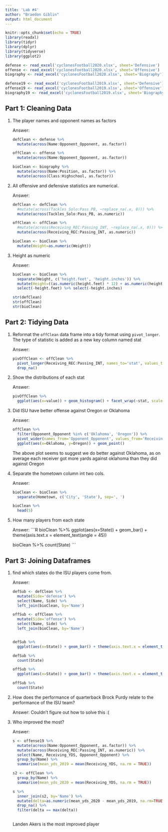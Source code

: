 ```yaml
---
title: 'Lab #4'
author: "Braedon Giblin"
output: html_document
---
```


```r
knitr::opts_chunk$set(echo = TRUE)
library(readxl)
library(tidyr)
library(dplyr)
library(tidyverse)
library(ggplot2)

defense <- read_excel('cyclonesFootball2020.xlsx', sheet='Defensive')
offense <- read_excel('cyclonesFootball2020.xlsx', sheet='Offensive')
biography <- read_excel('cyclonesFootball2020.xlsx', sheet='Biography')

defense19 <- read_excel('cyclonesFootball2019.xlsx', sheet='Defensive')
offense19 <- read_excel('cyclonesFootball2019.xlsx', sheet='Offensive')
biography19 <- read_excel('cyclonesFootball2019.xlsx', sheet='Biography')
```

## Part 1: Cleaning Data

1.  The player names and opponent names as factors

    Answer:
    ```R
    defClean <- defense %>%
      mutate(across(Name:Opponent_Opponent, as.factor))
    
    offClean <- offense %>%
      mutate(across(Name:Opponent_Opponent, as.factor))
    
    bioClean <- biography %>%
      mutate(across(Name:Position, as.factor)) %>%
      mutate(across(Class:Highschool, as.factor))
    

    ```

2.  All offensive and defensive statistics are numerical.

    Answer:
    ```R
    defClean <- defClean %>%
      #mutate(across(Tackles_Solo:Pass_PB, ~replace_na(.x, 0))) %>%
      mutate(across(Tackles_Solo:Pass_PB, as.numeric))
    
    offClean <- offClean %>%
      #mutate(across(Receiving_REC:Passing_INT, ~replace_na(.x, 0))) %>%
      mutate(across(Receiving_REC:Passing_INT, as.numeric))
      
    bioClean <- bioClean %>%
      mutate(Weight=as.numeric(Weight))
    
    ```
    
3.  Height as numeric

    Answer:
    ```R
    bioClean <- bioClean %>%
      separate(Height, c('height.feet', 'height.inches')) %>%
      mutate(Height=((as.numeric(height.feet) * 12) + as.numeric(height.inches))) %>%
      select(-height.feet) %>% select(-height.inches)
    
    str(defClean)
    str(offClean)
    str(bioClean)
    ```

## Part 2: Tidying Data

1.  Reformat the `offClean` data frame into a tidy format using `pivot_longer`. The type of statistic is added as a new key column named stat

    Answer:
    ```R
    pivOffClean <- offClean %>%
      pivot_longer(Receiving_REC:Passing_INT, names_to='stat', values_to='value') %>%
      drop_na()
    
    ```

2.  Show the distributions of each stat

    Answer:
    ```R
    pivOffClean %>%
      ggplot(aes(x=value)) + geom_histogram() + facet_wrap(~stat, scales='free')
    ```


3.  Did ISU have better offense against Oregon or Oklahoma

    Answer:
    ```R
    offClean %>%
      filter(Opponent_Opponent %in% c('Oklahoma', 'Oregon')) %>%
      pivot_wider(names_from='Opponent_Opponent', values_from='Receiving_YDS', values_fn = mean) %>%
      ggplot(aes(x=Oklahoma, y=Oregon)) + geom_point()
    ```
    
    The above plot seems to suggest we do better against Oklahoma, as on average each receiver got more yards against oklahoma than they did against Oregon



4.  Separate the hometown column int two cols.


    Answer:
    ```R
    bioClean <- bioClean %>%
      separate(Hometown, c('City', 'State'), sep=', ')
    
    bioClean %>%
      head(5)
    ```

5. How many players from each state

    Answer:
    ```R
    bioClean %>%
      ggplot(aes(x=State)) + geom_bar() + theme(axis.text.x = element_text(angle = 45))
    
    bioClean %>%
      count(State)
    ```

## Part 3: Joining Dataframes

1.  find which states do the ISU players come from.

    Answer:
    ```R
    defSub <- defClean %>%
      mutate(Side='defense') %>%
      select(Name, Side) %>%
      left_join(bioClean, by='Name')
    
    offSub <- offClean %>%
      mutate(Side='offense') %>%
      select(Name, Side) %>%
      left_join(bioClean, by='Name')
      
    
    defSub %>%
      ggplot(aes(x=State)) + geom_bar() + theme(axis.text.x = element_text(angle = 45))
    
    defSub %>%
      count(State)
    
    offSub %>%
      ggplot(aes(x=State)) + geom_bar() + theme(axis.text.x = element_text(angle = 45))
    
    offSub %>%
      count(State)
      
    ```


2.  How does the performance of quarterback Brock Purdy relate to the performance of the ISU team?

    Answer:
    Couldn't figure out how to solve this :(
    
    
    
    
3.  Who improved the most?

    Answer:
    ```R
    s <- offense19 %>%
      mutate(across(Name:Opponent_Opponent, as.factor)) %>%
      mutate(across(Receiving_REC:Passing_INT, as.numeric)) %>%
      select(Name, Receiving_YDS, Opponent_Opponent) %>%
      group_by(Name) %>%
      summarise(mean_yds_2019 = mean(Receiving_YDS, na.rm = TRUE))
      
    s2 <- offClean %>%
      group_by(Name) %>%
      summarise(mean_yds_2020 = mean(Receiving_YDS, na.rm = TRUE))
    
    s %>%
      inner_join(s2, by='Name') %>%
      mutate(delta=as.numeric(mean_yds_2020 - mean_yds_2019, na.rm=TRUE)) %>%
      drop_na() %>%
      filter(delta == max(delta))
      

      
    ```
    
    Landen Akers is the most improved player
    
    
    
    
    
    
    
    
    
    
    
    
    
    
    



